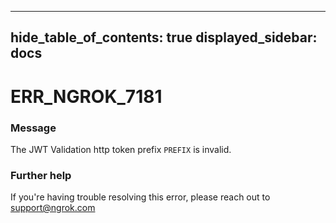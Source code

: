 

---
hide_table_of_contents: true
displayed_sidebar: docs
---


# ERR_NGROK_7181

### Message
The JWT Validation http token prefix `PREFIX` is invalid.

<ErrorDetails error="err_ngrok_7181" />



### Further help
If you're having trouble resolving this error, please reach out to [support@ngrok.com](mailto:support@ngrok.com?subject=Help%20with%20ERR_NGROK_7181)

